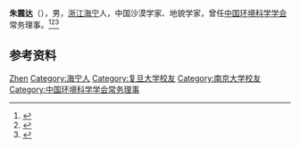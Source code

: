 '''朱震达'''（{{bd|1930年||2006年|}}），男，[[浙江|浙江]][[海宁县|海宁]]人，中国沙漠学家、地貌学家，曾任[[中国环境科学学会|中国环境科学学会]]常务理事。<ref>{{Cite book|title=中华当代文化名人大辞典|author=张品兴, 殷登祥, 陈有进等主编|publisher=中国广播电视出版社|year=1992|isbn=9787504315137|location=北京|pages=}}</ref><ref>{{Cite book|title=二十世纪中国名人辞典|author=蔡开松, 于信凤主编; 曾卓明, 周溯源, 赵书刚副主编|publisher=辽宁人民出版社|year=1991|isbn=|location=沈阳|pages=}}</ref><ref>{{Cite book|title=国土资源实用词典|author=封吉昌主编|publisher=中国地质大学出版社有限责任公司|year=2011|isbn=|location=武汉|pages=}}</ref>

== 参考资料 ==
{{reflist}}

{{中国人物小作品}}
{{Navboxes
| title  = 朱震达在[[中国环境科学学会|中国环境科学学会]]的职务
| list1  =
{{中国环境科学学会第一届理事会}}
}}

{{Authority control}}
{{DEFAULTSORT:Zhu朱}}
[[Category:朱姓|Zhen]]
[[Category:海宁人|Category:海宁人]]
[[Category:复旦大学校友|Category:复旦大学校友]]
[[Category:南京大学校友|Category:南京大学校友]]
[[Category:中国环境科学学会常务理事|Category:中国环境科学学会常务理事]]